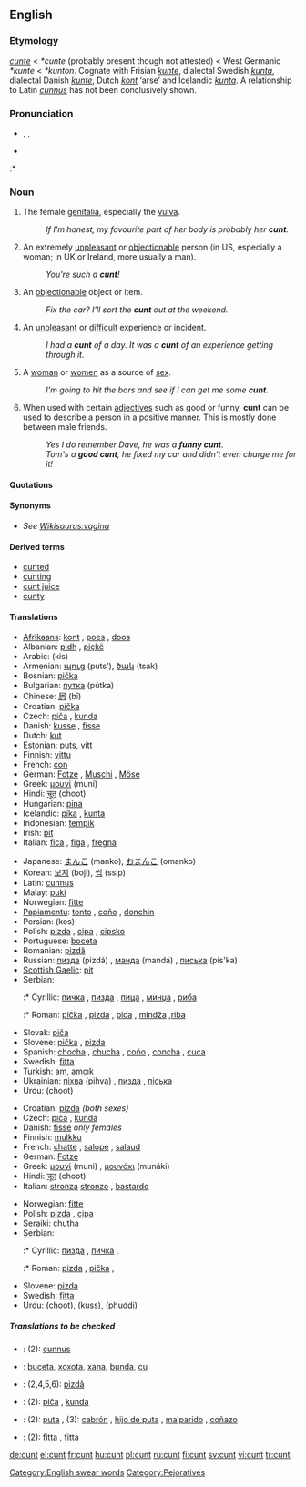{{wikipedia}}
==English==

===Etymology===
{{ME.}} ''[[cunte]]'' < {{OE.}} ''*cunte'' (probably present though not attested) < West Germanic ''*kunte'' < {{Ger.}} ''*kunton''. Cognate with Frisian ''[[kunte]]'', dialectal Swedish ''[[kunta]]'', dialectal Danish ''[[kunte]]'', Dutch ''[[kont]]'' ‘arse’ and Icelandic ''[[kunta#Icelandic|kunta]]''. A relationship to Latin ''[[cunnus]]'' has not been conclusively shown.

===Pronunciation===
* {{enPR|kŭnt}}, {{IPA|/kʌnt/}}, {{SAMPA|/kVnt/}}
* {{audio|cunt.ogg|audio}}
:* {{rhymes|ʌnt}}

===Noun===
{{en-noun|s|-}}

# {{context|UK|US|vulgar|slang|countable}} The female [[genitalia]], especially the [[vulva]].
#: ''If I’m honest, my favourite part of her body is probably her '''cunt'''.''
# {{context|UK|US|offensive|slang|countable}} An extremely [[unpleasant]] or [[objectionable]] person (in US, especially a woman; in UK or Ireland, more usually a man).
#: ''You're such a '''cunt'''!''
# {{context|UK|vulgar|slang|countable}} An [[objectionable]] object or item.
#: ''Fix the car?  I’ll sort the '''cunt''' out at the weekend.''
# {{context|UK|US|vulgar|slang}} An [[unpleasant]] or [[difficult]] experience or incident.
#: ''I had a '''cunt''' of a day.''  ''It was a '''cunt''' of an experience getting through it.''
# {{context|vulgar|slang|countable|and|uncountable}} A [[woman]] or [[women]] as a source of [[sex]].
#: ''I’m going to hit the bars and see if I can get me some '''cunt'''.''
# {{context|AUS|NZ|UK|positive comment|slang|countable}} When used with certain [[adjectives]] such as good or funny, '''cunt''' can be used to describe a person in a positive manner. This is mostly done between male friends.
#: ''Yes I do remember Dave, he was a '''funny cunt'''.''
#: ''Tom's a '''good cunt''', he fixed my car and didn't even charge me for it!''

====Quotations====
{{seeCites}}

====Synonyms====
* ''See [[Wikisaurus:vagina]]''

====Derived terms====
* [[cunted]]
* [[cunting]]
* [[cunt juice]]
* [[cunty]]

====Translations====
{{trans-top|genitalia}}
* [[Afrikaans]]: [[kont]] {{f}}, [[poes]] {{f}}, [[doos]] {{f}}
* Albanian: [[pidh]] {{m}}, [[piçkë]] {{f}}
* Arabic: {{Arab|[[كس|كِس]]}} (kis)
* Armenian: [[պուց]] (puts'), [[ծակ]] (tsak)
* Bosnian: [[pička]] {{f}}
* Bulgarian: [[путка]] (pútka) {{f}}
* Chinese: [[屄]] (bī)
* Croatian: [[pička]] {{f}}
* Czech: [[píča]] {{f}}, [[kunda]] {{f}}
* Danish: [[kusse]] {{c}}, [[fisse]] {{c}}
* Dutch: [[kut]] {{f}}
* Estonian: [[puts]], [[vitt]]
* Finnish: [[vittu]]
* French: [[con#French|con]] {{m}}
* German: [[Fotze]] {{f}}, [[Muschi]] {{f}}, [[Möse]] {{f}}
* Greek: [[μουνί]] (muní) {{n}}
* Hindi: [[चूत]] (choot)
* Hungarian: [[pina]]
* Icelandic: [[píka]] {{f}}, [[kunta]] {{f}}
* Indonesian: [[tempik]]
* Irish: [[pit#Irish|pit]] {{f}}
* Italian: [[fica]] {{f}}, [[figa]] {{f}}, [[fregna]] {{f}}
{{trans-mid}}
* Japanese: [[まんこ]] (manko), [[おまんこ]] (omanko)
* Korean: [[보지]] (boji), [[씹]] (ssip)
* Latin: [[cunnus]] {{m}}
* Malay: [[puki]]
* Norwegian: [[fitte]] {{f}}
* [[Papiamentu]]: [[tonto]] {{f}}, [[coño]] {{m}}, [[donchin]] {{f}}
* Persian: {{fa-Arab|[[کس]]}} (kos)
* Polish: [[pizda]] {{f}}, [[cipa]] {{f}}, [[cipsko]] {{n}}
* Portuguese: [[boceta]]
* Romanian: [[pizdă]] {{f}}
* Russian: [[пизда]] (pizdá) {{f}}, [[манда]] (mandá) {{f}}, [[писька]] (pis'ka) {{f}}
* [[Scottish Gaelic]]: [[pit#Scottish Gaelic|pit]] {{f}}
* Serbian:
*:* Cyrillic: [[пичка]] {{f}}, [[пизда]] {{f}}, [[пица]] {{f}}, [[минџа]] {{f}}, [[риба]] {{f}}
*:* Roman: [[pička]] {{f}}, [[pizda]] {{f}}, [[pica]] {{f}}, [[mindža]] {{f}},[[riba]] {{f}}
* Slovak: [[piča]] {{f}}
* Slovene: [[pička]] {{f}}, [[pizda]] {{f}}
* Spanish: [[chocha]] {{f}}, [[chucha]] {{f}}, [[coño]] {{m}}, [[concha]] {{f}}, [[cuca]] {{f}}
* Swedish: [[fitta]] {{c}}
* Turkish: [[am#Turkish|am]], [[amcık]]
* Ukrainian: [[піхва]] (pihva) {{f}}, [[пизда]] {{f}}, [[піська]]
* Urdu: {{ur-Arab|[[چوت]]}} (choot)
{{trans-bottom}}

{{trans-top|unpleasant or objectionable person}}
* Croatian: [[pizda]] {{f}} ''(both sexes)''
* Czech: [[píča]] {{f}}, [[kunda]] {{f}}
* Danish: [[fisse]] {{c}} ''only females''
* Finnish: [[mulkku]]
* French: [[chatte]] {{f}}, [[salope]] {{f}}, [[salaud]] {{m}}
* German: [[Fotze]] {{n}}
* Greek: [[μουνί]] (muni) {{n}}, [[μουνάκι]] (munáki) {{n}}
* Hindi: [[चूत]] (choot)
* Italian: [[stronza]] {{f}} [[stronzo]] {{m}}, [[bastardo]] {{m}}
{{trans-mid}}
* Norwegian: [[fitte]] {{f}}
* Polish: [[pizda]] {{f}}, [[cipa]] {{f}}
* Seraiki: chutha
* Serbian:
*:* Cyrillic: [[пизда]] {{f}}, [[пичка]] {{f}},
*:* Roman: [[pizda]] {{f}}, [[pička]] {{f}},
* Slovene: [[pizda]] {{f}}
* Swedish: [[fitta]] {{c}}
* Urdu: {{ur-Arab|[[چوت]]}} (choot), {{ur-Arab|[[کس]]}} (kuss), {{ur-Arab|[[پھدی]]}} (phuddi)
{{trans-bottom}}

=====Translations to be checked=====
{{checktrans}}

* {{ttbc|Latin}}: (2): [[cunnus]] {{m}}
* {{ttbc|Portuguese}}: [[buceta]], [[xoxota]], [[xana]], [[bunda]], [[cu]]
* {{ttbc|Romanian}}: (2,4,5,6): [[pizdă]] {{f}}
* {{ttbc|Slovak}}: (2): [[piča]] {{f}}, [[kunda]] {{f}}
* {{ttbc|Spanish}}: (2): [[puta]] {{f}}, (3): [[cabrón]] {{m}}, [[hijo de puta]] {{m}}, [[malparido]] {{m}}, [[coñazo]] {{m}}
* {{ttbc|Slovak}}: (2): [[fitta]] {{m}}, [[fitta]] {{f}}

[[Category:English swear words]]
[[Category:Pejoratives]]

[[de:cunt]]
[[el:cunt]]
[[fr:cunt]]
[[hu:cunt]]
[[pl:cunt]]
[[ru:cunt]]
[[fi:cunt]]
[[sv:cunt]]
[[vi:cunt]]
[[tr:cunt]]